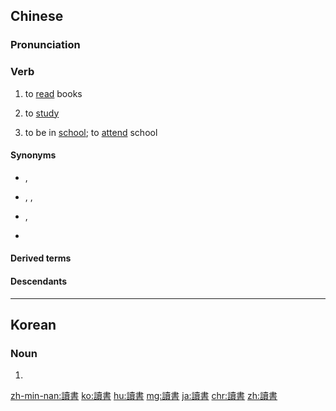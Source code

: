 {{also|读书}}
==Chinese==
{{zh-forms|s=读书}}

===Pronunciation===
{{zh-pron
|m=dúshū
|c=duk6 syu1
|h=pfs=thu̍k-sû
|md=tĕ̤k-cṳ̆
|mn=tp,mg,hc:tha̍k-chu/qz,lk,sx,km,hc:tha̍k-chir/xm:tho̍k-su/qz:tho̍k-sir/zz:tho̍k-si
|mn-t=tag8 ze1/tag8 zu1
|mn-t_note=tag8 ze1 - Chaozhou
|w=5doq sr,5doq+1sr
|cat=v
}}

===Verb===
{{zh-verb}}

# to [[read]] books
#: {{zh-x|有人 認為{wéi} 讀書 無用。|Some believe '''reading''' is a waste of time.}}
# to [[study]]
#: {{zh-x|她 來 中國 讀書。|She came to China to '''study'''.}}
# to be in [[school]]; to [[attend]] school
#: {{zh-x|我 的 孩子{zi} 正在 小學 讀書。|My child is currently '''in''' primary school.}}

====Synonyms====
* {{sense|to read}} {{zh-l|看書}}, {{zh-l|閱讀}}
* {{sense|to study}} {{zh-l|學}}, {{zh-l|學習}}, {{zh-l|唸書}}
* {{sense|to attend school}} {{zh-l|上學}}, {{zh-l|求學}}
* {{qualifier|Min Nan}} {{zh-l|讀冊|tha̍k-chheh}}

====Derived terms====
{{zh-der|讀書會|讀書人}}

====Descendants====
{{CJKV||j=読書|どくしょ|독서|đọc thư}}

{{zh-cat|Elementary}}

----

==Korean==
{{ko-hanjatab}}

===Noun===
{{ko-noun|hj|hangeul=독서}}

# {{hanja form of|독서|[[reading]]}}

[[zh-min-nan:讀書]]
[[ko:讀書]]
[[hu:讀書]]
[[mg:讀書]]
[[ja:讀書]]
[[chr:讀書]]
[[zh:讀書]]